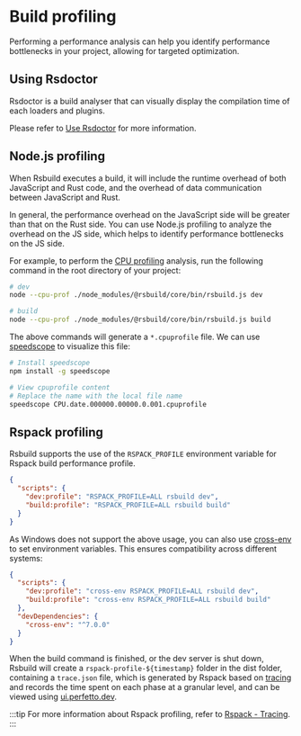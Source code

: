 # Build profiling

Performing a performance analysis can help you identify performance bottlenecks in your project, allowing for targeted optimization.

## Using Rsdoctor

Rsdoctor is a build analyser that can visually display the compilation time of each loaders and plugins.

Please refer to [Use Rsdoctor](/guide/debug/rsdoctor) for more information.

## Node.js profiling

When Rsbuild executes a build, it will include the runtime overhead of both JavaScript and Rust code, and the overhead of data communication between JavaScript and Rust.

In general, the performance overhead on the JavaScript side will be greater than that on the Rust side. You can use Node.js profiling to analyze the overhead on the JS side, which helps to identify performance bottlenecks on the JS side.

For example, to perform the [CPU profiling](https://nodejs.org/docs/v20.17.0/api/cli.html#--cpu-prof) analysis, run the following command in the root directory of your project:

```bash
# dev
node --cpu-prof ./node_modules/@rsbuild/core/bin/rsbuild.js dev

# build
node --cpu-prof ./node_modules/@rsbuild/core/bin/rsbuild.js build
```

The above commands will generate a `*.cpuprofile` file. We can use [speedscope](https://github.com/jlfwong/speedscope) to visualize this file:

```bash
# Install speedscope
npm install -g speedscope

# View cpuprofile content
# Replace the name with the local file name
speedscope CPU.date.000000.00000.0.001.cpuprofile
```

## Rspack profiling

Rsbuild supports the use of the `RSPACK_PROFILE` environment variable for Rspack build performance profile.

```json title="package.json"
{
  "scripts": {
    "dev:profile": "RSPACK_PROFILE=ALL rsbuild dev",
    "build:profile": "RSPACK_PROFILE=ALL rsbuild build"
  }
}
```

As Windows does not support the above usage, you can also use [cross-env](https://npmjs.com/package/cross-env) to set environment variables. This ensures compatibility across different systems:

```json title="package.json"
{
  "scripts": {
    "dev:profile": "cross-env RSPACK_PROFILE=ALL rsbuild dev",
    "build:profile": "cross-env RSPACK_PROFILE=ALL rsbuild build"
  },
  "devDependencies": {
    "cross-env": "^7.0.0"
  }
}
```

When the build command is finished, or the dev server is shut down, Rsbuild will create a `rspack-profile-${timestamp}` folder in the dist folder, containing a `trace.json` file, which is generated by Rspack based on [tracing](https://github.com/tokio-rs/tracing) and records the time spent on each phase at a granular level, and can be viewed using [ui.perfetto.dev](https://ui.perfetto.dev/).

:::tip
For more information about Rspack profiling, refer to [Rspack - Tracing](https://rspack.dev/contribute/development/tracing).
:::
